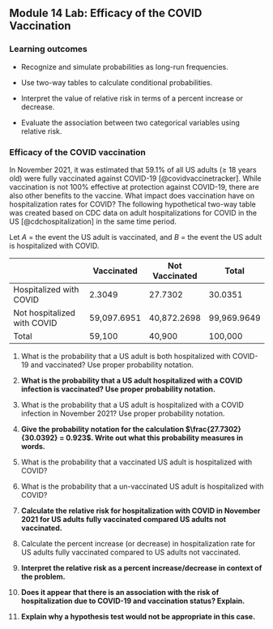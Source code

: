 ## Module 14 Lab: Efficacy of the COVID Vaccination

\setstretch{1}

### Learning outcomes

* Recognize and simulate probabilities as long-run frequencies.

* Use two-way tables to calculate conditional probabilities.

* Interpret the value of relative risk in terms of a percent increase or decrease.

* Evaluate the association between two categorical variables using relative risk.

### Efficacy of the COVID vaccination

In November 2021, it was estimated that 59.1\% of all US adults ($\ge$ 18 years old) were fully vaccinated against COVID-19 [@covidvaccinetracker].   While vaccination is not 100\% effective at protection against COVID-19, there are also other benefits to the vaccine.  What impact does vaccination have on hospitalization rates for COVID?  The following hypothetical two-way table was created based on CDC data on adult hospitalizations for COVID in the US [@cdchospitalization] in the same time period.  

Let $A$ = the event the US adult is vaccinated, and $B$ = the event the US adult is hospitalized with COVID. 

|                             |  Vaccinated | Not Vaccinated |     Total   |
|-----------------------------|-------------|----------------|-------------|
| Hospitalized with COVID     |    2.3049   |      27.7302   |     30.0351 |
| Not hospitalized with COVID | 59,097.6951 |   40,872.2698  | 99,969.9649 |
| Total                       |   59,100    |      40,900    |     100,000 |


1.  What is the probability that a US adult is both hospitalized with COVID-19 and vaccinated? Use proper probability notation.

\vspace{0.8in}

2.  **What is the probability that a US adult hospitalized with a COVID infection is vaccinated?  Use proper probability notation.**

\vspace{0.8in}

3.  What is the probability that a US adult is hospitalized with a COVID infection in November 2021?  Use proper probability notation.

\vspace{0.8in}

\newpage

4.  **Give the probability notation for the calculation $\frac{27.7302}{30.0392} = 0.923$.  Write out what this probability measures in words.**

\vspace{0.8in}

5.  What is the probability that a vaccinated US adult is hospitalized with COVID?

\vspace{0.5in}

6.  What is the probability that a un-vaccinated US adult is hospitalized with COVID?

\vspace{0.5in}

7.  **Calculate the relative risk for hospitalization with COVID in November 2021 for US adults fully vaccinated compared US adults not vaccinated.**

\vspace{0.5in}

8.  Calculate the percent increase (or decrease) in hospitalization rate for US adults fully vaccinated compared to US adults not vaccinated.

\vspace{0.5in}

9. **Interpret the relative risk as a percent increase/decrease in context of the problem.**

\vspace{0.5in}

10. **Does it appear that there is an association with the risk of hospitalization due to COVID-19 and vaccination status? Explain.**

\vspace{0.5in}

11.  **Explain why a hypothesis test would not be appropriate in this case.**

\newpage